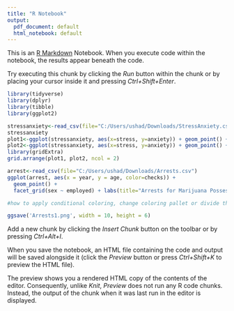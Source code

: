 ```yaml
---
title: "R Notebook"
output:
  pdf_document: default
  html_notebook: default
---
```


This is an [R Markdown](http://rmarkdown.rstudio.com) Notebook. When you execute code within the notebook, the results appear beneath the code. 

Try executing this chunk by clicking the *Run* button within the chunk or by placing your cursor inside it and pressing *Ctrl+Shift+Enter*. 

```r
library(tidyverse)
library(dplyr)
library(tibble)
library(ggplot2)
```
```r
stressanxiety<-read_csv(file="C:/Users/ushad/Downloads/StressAnxiety.csv")
stressanxiety
plot1<-ggplot(stressanxiety, aes(x=stress, y=anxiety)) + geom_point() +theme_classic()
plot2<-ggplot(stressanxiety, aes(x=stress, y=anxiety)) + geom_point() +theme_dark()
library(gridExtra)
grid.arrange(plot1, plot2, ncol = 2)
```
```r
arrest<-read_csv(file="C:/Users/ushad/Downloads/Arrests.csv")
ggplot(arrest, aes(x = year, y = age, color=checks)) +
  geom_point() +
  facet_grid(sex ~ employed) + labs(title="Arrests for Marijuana Possession", color="hits in police records")

#how to apply conditional coloring, change coloring pallet or divide the y into age ranges ?

ggsave('Arrests1.png', width = 10, height = 6)
```

Add a new chunk by clicking the *Insert Chunk* button on the toolbar or by pressing *Ctrl+Alt+I*.

When you save the notebook, an HTML file containing the code and output will be saved alongside it (click the *Preview* button or press *Ctrl+Shift+K* to preview the HTML file).

The preview shows you a rendered HTML copy of the contents of the editor. Consequently, unlike *Knit*, *Preview* does not run any R code chunks. Instead, the output of the chunk when it was last run in the editor is displayed.
